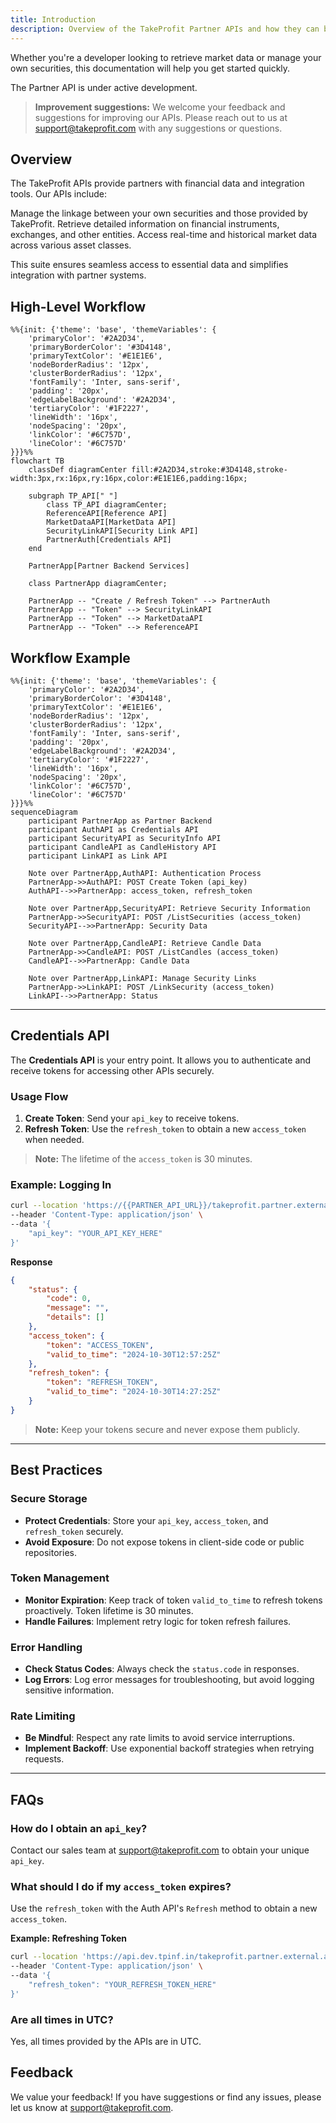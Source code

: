 ```yaml
---
title: Introduction
description: Overview of the TakeProfit Partner APIs and how they can be used to access financial data, security information, manage security links and more.
---
```


Whether you're a developer looking to retrieve market data or manage your own securities, this documentation will help you get started quickly.

<Warning>The Partner API is under active development.</Warning>

> **Improvement suggestions:** We welcome your feedback and suggestions for improving our APIs. Please reach out to us at [support@takeprofit.com](mailto:support@takeprofit.com) with any suggestions or questions.

## Overview

The TakeProfit APIs provide partners with financial data and integration tools. Our APIs include:

<CardGroup cols={3}>
	<Card
		title="Security Linking"
		icon="link"
		href="/docs/partner-api/link"
	>
		Manage the linkage between your own securities and those provided by
		TakeProfit.
	</Card>
	<Card
		title="Reference Data"
		icon="book-atlas"
		href="/docs/partner-api/reference-api"
	>
		Retrieve detailed information on financial instruments, exchanges, and other
		entities.
	</Card>
	<Card
		title="Market Data"
		icon="chart-candlestick"
		href="/docs/partner-api/marketdata-api"
	>
		Access real-time and historical market data across various asset classes.
	</Card>
</CardGroup>

This suite ensures seamless access to essential data and simplifies integration with partner systems.

## High-Level Workflow

```mermaid
%%{init: {'theme': 'base', 'themeVariables': {
    'primaryColor': '#2A2D34',
    'primaryBorderColor': '#3D4148',
    'primaryTextColor': '#E1E1E6',
    'nodeBorderRadius': '12px',
    'clusterBorderRadius': '12px',
    'fontFamily': 'Inter, sans-serif',
    'padding': '20px',
    'edgeLabelBackground': '#2A2D34',
    'tertiaryColor': '#1F2227',
    'lineWidth': '16px',
    'nodeSpacing': '20px',
    'linkColor': '#6C757D',
    'lineColor': '#6C757D'
}}}%%
flowchart TB
    classDef diagramCenter fill:#2A2D34,stroke:#3D4148,stroke-width:3px,rx:16px,ry:16px,color:#E1E1E6,padding:16px;

    subgraph TP_API[" "]
        class TP_API diagramCenter;
        ReferenceAPI[Reference API]
        MarketDataAPI[MarketData API]
        SecurityLinkAPI[Security Link API]
        PartnerAuth[Credentials API]
    end

    PartnerApp[Partner Backend Services]

    class PartnerApp diagramCenter;

    PartnerApp -- "Create / Refresh Token" --> PartnerAuth
    PartnerApp -- "Token" --> SecurityLinkAPI
    PartnerApp -- "Token" --> MarketDataAPI
    PartnerApp -- "Token" --> ReferenceAPI
```

## Workflow Example

```mermaid
%%{init: {'theme': 'base', 'themeVariables': {
    'primaryColor': '#2A2D34',
    'primaryBorderColor': '#3D4148',
    'primaryTextColor': '#E1E1E6',
    'nodeBorderRadius': '12px',
    'clusterBorderRadius': '12px',
    'fontFamily': 'Inter, sans-serif',
    'padding': '20px',
    'edgeLabelBackground': '#2A2D34',
    'tertiaryColor': '#1F2227',
    'lineWidth': '16px',
    'nodeSpacing': '20px',
    'linkColor': '#6C757D',
    'lineColor': '#6C757D'
}}}%%
sequenceDiagram
    participant PartnerApp as Partner Backend
    participant AuthAPI as Credentials API
    participant SecurityAPI as SecurityInfo API
    participant CandleAPI as CandleHistory API
    participant LinkAPI as Link API

    Note over PartnerApp,AuthAPI: Authentication Process
    PartnerApp->>AuthAPI: POST Create Token (api_key)
    AuthAPI-->>PartnerApp: access_token, refresh_token

    Note over PartnerApp,SecurityAPI: Retrieve Security Information
    PartnerApp->>SecurityAPI: POST /ListSecurities (access_token)
    SecurityAPI-->>PartnerApp: Security Data

    Note over PartnerApp,CandleAPI: Retrieve Candle Data
    PartnerApp->>CandleAPI: POST /ListCandles (access_token)
    CandleAPI-->>PartnerApp: Candle Data

    Note over PartnerApp,LinkAPI: Manage Security Links
    PartnerApp->>LinkAPI: POST /LinkSecurity (access_token)
    LinkAPI-->>PartnerApp: Status
```

---

## Credentials API

The **Credentials API** is your entry point. It allows you to authenticate and receive tokens for accessing other APIs securely.

### Usage Flow

1. **Create Token**: Send your `api_key` to receive tokens.
2. **Refresh Token**: Use the `refresh_token` to obtain a new `access_token` when needed.

> **Note:** The lifetime of the `access_token` is 30 minutes.

### Example: Logging In

```bash
curl --location 'https://{{PARTNER_API_URL}}/takeprofit.partner.external.auth.v1.AuthApi.Login' \
--header 'Content-Type: application/json' \
--data '{
    "api_key": "YOUR_API_KEY_HERE"
}'
```

**Response**

```json
{
	"status": {
		"code": 0,
		"message": "",
		"details": []
	},
	"access_token": {
		"token": "ACCESS_TOKEN",
		"valid_to_time": "2024-10-30T12:57:25Z"
	},
	"refresh_token": {
		"token": "REFRESH_TOKEN",
		"valid_to_time": "2024-10-30T14:27:25Z"
	}
}
```

> **Note:** Keep your tokens secure and never expose them publicly.

---

## Best Practices

### Secure Storage

- **Protect Credentials**: Store your `api_key`, `access_token`, and `refresh_token` securely.
- **Avoid Exposure**: Do not expose tokens in client-side code or public repositories.

### Token Management

- **Monitor Expiration**: Keep track of token `valid_to_time` to refresh tokens proactively. Token lifetime is 30 minutes.
- **Handle Failures**: Implement retry logic for token refresh failures.

### Error Handling

- **Check Status Codes**: Always check the `status.code` in responses.
- **Log Errors**: Log error messages for troubleshooting, but avoid logging sensitive information.

### Rate Limiting

- **Be Mindful**: Respect any rate limits to avoid service interruptions.
- **Implement Backoff**: Use exponential backoff strategies when retrying requests.

---

## FAQs

### How do I obtain an `api_key`?

Contact our sales team at [support@takeprofit.com](mailto:support@takeprofit.com) to obtain your unique `api_key`.

### What should I do if my `access_token` expires?

Use the `refresh_token` with the Auth API's `Refresh` method to obtain a new `access_token`.

**Example: Refreshing Token**

```bash
curl --location 'https://api.dev.tpinf.in/takeprofit.partner.external.auth.v1.AuthApi.Refresh' \
--header 'Content-Type: application/json' \
--data '{
    "refresh_token": "YOUR_REFRESH_TOKEN_HERE"
}'
```

### Are all times in UTC?

Yes, all times provided by the APIs are in UTC.

## Feedback

We value your feedback! If you have suggestions or find any issues, please let us know at [support@takeprofit.com](mailto:support@takeprofit.com).
